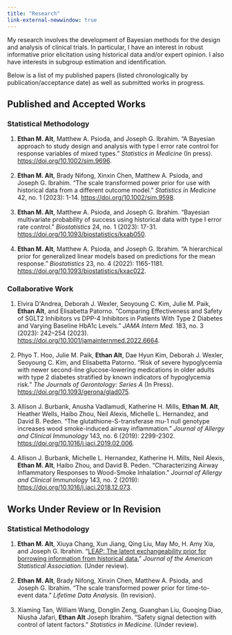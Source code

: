 ```yaml
---
title: "Research"
link-external-newwindow: true
---
```


My research involves the development of Bayesian methods for the design and analysis of clinical trials. In particular, I have an interest in robust informative prior elicitation using historical data and/or expert opinion. I also have interests in subgroup estimation and identification.

Below is a list of my published papers (listed chronologically by publication/acceptance date) as well as submitted works in progress.

## Published and Accepted Works

### Statistical Methodology

1.  **Ethan M. Alt**, Matthew A. Psioda, and Joseph G. Ibrahim. "A Bayesian approach to study design and analysis with type I error rate control for response variables of mixed types." *Statistics in Medicine* (In press). <https://doi.org/10.1002/sim.9696>.\
    \
2.  **Ethan M. Alt**, Brady Nifong, Xinxin Chen, Matthew A. Psioda, and Joseph G. Ibrahim. "The scale transformed power prior for use with historical data from a different outcome model." *Statistics in Medicine* 42, no. 1 (2023): 1-14. <https://doi.org/10.1002/sim.9598>.\
    \
3.  **Ethan M. Alt**, Matthew A. Psioda, and Joseph G. Ibrahim. "Bayesian multivariate probability of success using historical data with type I error rate control." *Biostatistics* 24, no. 1 (2023): 17-31. <https://doi.org/10.1093/biostatistics/kxab050>.\
    \
4.  **Ethan M. Alt**, Matthew A. Psioda, and Joseph G. Ibrahim. "A hierarchical prior for generalized linear models based on predictions for the mean response." *Biostatistics* 23, no. 4 (2022): 1165-1181. <https://doi.org/10.1093/biostatistics/kxac022>.

### Collaborative Work

1.  Elvira D\'Andrea, Deborah J. Wexler, Seoyoung C. Kim, Julie M. Paik, **Ethan Alt**, and Elisabetta Patorno. "Comparing Effectiveness and Safety of SGLT2 Inhibitors vs DPP-4 Inhibitors in Patients With Type 2 Diabetes and Varying Baseline HbA1c Levels." *JAMA Intern Med.* 183, no. 3 (2023): 242--254 (2023). <https://doi.org/10.1001/jamainternmed.2022.6664>.\
    \
2.  Phyo T. Hoo, Julie M. Paik, **Ethan Alt**, Dae Hyun Kim, Deborah J. Wexler, Seoyoung C. Kim, and Elisabetta Patorno. "Risk of severe hypoglycemia with newer second-line glucose-lowering medications in older adults with type 2 diabetes stratified by known indicators of hypoglycemia risk." *The Journals of Gerontology: Series A* (In Press). <https://doi.org/10.1093/gerona/glad075>.\
    \
3.  Allison J. Burbank, Anusha Vadlamudi, Katherine H. Mills, **Ethan M. Alt**, Heather Wells, Haibo Zhou, Neil Alexis, Michelle L. Hernandez, and David B. Peden. "The glutathione-S-transferase mu-1 null genotype increases wood smoke-induced airway inflammation." *Journal of Allergy and Clinical Immunology* 143, no. 6 (2019): 2299-2302. <https://doi.org/10.1016/j.jaci.2019.02.006>.\
    \
4.  Allison J. Burbank, Michelle L. Hernandez, Katherine H. Mills, Neil Alexis, **Ethan M. Alt**, Haibo Zhou, and David B. Peden. "Characterizing Airway Inflammatory Responses to Wood-Smoke Inhalation." *Journal of Allergy and Clinical Immunology* 143, no. 2 (2019): <https://doi.org/10.1016/j.jaci.2018.12.073>.

## Works Under Review or In Revision

### Statistical Methodology

1.  **Ethan M. Alt**, Xiuya Chang, Xun Jiang, Qing Liu, May Mo, H. Amy Xia, and Joseph G. Ibrahim. "[LEAP: The latent exchangeability prior for borrowing information from historical data.](https://arxiv.org/abs/2303.05223)" *Journal of the American Statistical Association.* (Under review).\
    \
2.  **Ethan M. Alt**, Brady Nifong, Xinxin Chen, Matthew A. Psioda, and Joseph G. Ibrahim. "The scale transformed power prior for time-to-event data." *Lifetime Data Analysis.* (In revision).\
    \
3.  Xiaming Tan, William Wang, Donglin Zeng, Guanghan Liu, Guoqing Diao, Niusha Jafari, **Ethan Alt** Joseph Ibrahim. "Safety signal detection with control of latent factors." *Statistics in Medicine*. (Under review).
